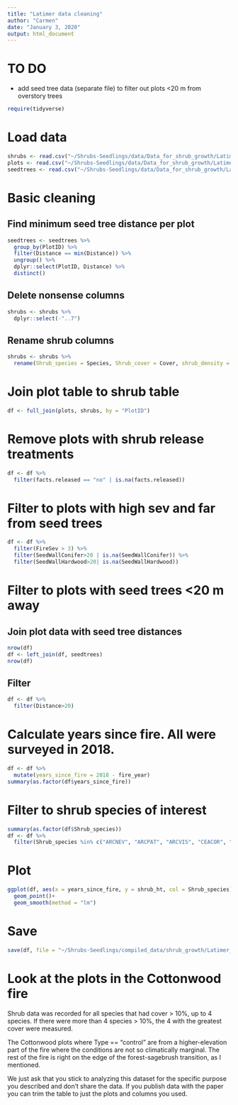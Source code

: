 ```yaml
---
title: "Latimer data cleaning"
author: "Carmen"
date: "January 3, 2020"
output: html_document
---
```


# TO DO

-  add seed tree data (separate file) to filter out plots <20 m from overstory trees


```r
require(tidyverse)
```

# Load data
```r
shrubs <- read.csv("~/Shrubs-Seedlings/data/Data_for_shrub_growth/Latimer_regen_data/shrubs.csv")
plots <- read.csv("~/Shrubs-Seedlings/data/Data_for_shrub_growth/Latimer_regen_data/plots_w_gis_data.csv")
seedtrees <- read.csv("~/Shrubs-Seedlings/data/Data_for_shrub_growth/Latimer_regen_data/seed_trees.csv")
```

# Basic cleaning

## Find minimum seed tree distance per plot
```r
seedtrees <- seedtrees %>% 
  group_by(PlotID) %>% 
  filter(Distance == min(Distance)) %>% 
  ungroup() %>% 
  dplyr::select(PlotID, Distance) %>% 
  distinct()
```



## Delete nonsense columns
```r
shrubs <- shrubs %>% 
  dplyr::select(-"..7")
```

## Rename shrub columns
```r
shrubs <- shrubs %>% 
  rename(Shrub_species = Species, Shrub_cover = Cover, shrub_density = Density, shrub_ht = Height, shrub_pctdead = PctDead)
```


# Join plot table to shrub table
```r
df <- full_join(plots, shrubs, by = "PlotID")
```

# Remove plots with shrub release treatments
```r
df <- df %>% 
  filter(facts.released == "no" | is.na(facts.released))
```

# Filter to plots with high sev and far from seed trees
```r
df <- df %>% 
  filter(FireSev > 3) %>% 
  filter(SeedWallConifer>20 | is.na(SeedWallConifer)) %>% 
  filter(SeedWallHardwood>20| is.na(SeedWallHardwood))
```

# Filter to plots with seed trees <20 m away

## Join plot data with seed tree distances
```r
nrow(df)
df <- left_join(df, seedtrees)
nrow(df)
```

## Filter
```r
df <- df %>% 
  filter(Distance>20)
```

# Calculate years since fire. All were surveyed in 2018.
```r
df <- df %>% 
  mutate(years_since_fire = 2018 - fire_year)
summary(as.factor(df$years_since_fire))
```

# Filter to shrub species of interest
```r
summary(as.factor(df$Shrub_species))
df <- df %>% 
  filter(Shrub_species %in% c("ARCNEV", "ARCPAT", "ARCVIS", "CEACOR", "CEAINT", "CEAPRO", "CHAFOL", "CHRSEM", "QUEVAC", "RIBCER", "SYMMOL"))
```

# Plot
```r
ggplot(df, aes(x = years_since_fire, y = shrub_ht, col = Shrub_species))+
  geom_point()+
  geom_smooth(method = "lm")
```

# Save
```r
save(df, file = "~/Shrubs-Seedlings/compiled_data/shrub_growth/Latimer_df.Rdata")
```


# Look at the plots in the Cottonwood fire 

Shrub data was recorded for all species that had cover > 10%, up to 4 species. If there were more than 4 species > 10%, the 4 with the greatest cover were measured.

The Cottonwood plots where Type == "control" are from a higher-elevation part of the fire where the conditions are not so climatically marginal. The rest of the fire is right on the edge of the forest-sagebrush transition, as I mentioned.

We just ask that you stick to analyzing this dataset for the specific purpose you described and don't share the data. If you publish data with the paper you can trim the table to just the plots and columns you used.


